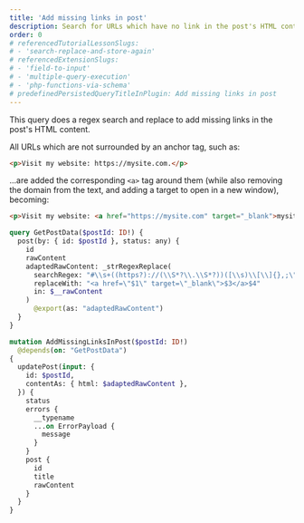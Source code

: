 ```yaml
---
title: 'Add missing links in post'
description: Search for URLs which have no link in the post's HTML content and add a link around them
order: 0
# referencedTutorialLessonSlugs:
# - 'search-replace-and-store-again'
# referencedExtensionSlugs:
# - 'field-to-input'
# - 'multiple-query-execution'
# - 'php-functions-via-schema'
# predefinedPersistedQueryTitleInPlugin: Add missing links in post
---
```


This query does a regex search and replace to add missing links in the post's HTML content.

All URLs which are not surrounded by an anchor tag, such as:

```html
<p>Visit my website: https://mysite.com.</p>
```

...are added the corresponding `<a>` tag around them (while also removing the domain from the text, and adding a target to open in a new window), becoming:

```html
<p>Visit my website: <a href="https://mysite.com" target="_blank">mysite.com</a>.</p>
```

```graphql
query GetPostData($postId: ID!) {
  post(by: { id: $postId }, status: any) {
    id
    rawContent
    adaptedRawContent: _strRegexReplace(
      searchRegex: "#\\s+((https?)://(\\S*?\\.\\S*?))([\\s)\\[\\]{},;\"\\':<]|\\.\\s|$)#i"
      replaceWith: "<a href=\"$1\" target=\"_blank\">$3</a>$4"
      in: $__rawContent
    )
      @export(as: "adaptedRawContent")
  }
}

mutation AddMissingLinksInPost($postId: ID!)
  @depends(on: "GetPostData")
{
  updatePost(input: {
    id: $postId,
    contentAs: { html: $adaptedRawContent },
  }) {
    status
    errors {
      __typename
      ...on ErrorPayload {
        message
      }
    }
    post {
      id
      title
      rawContent
    }
  }
}
```
